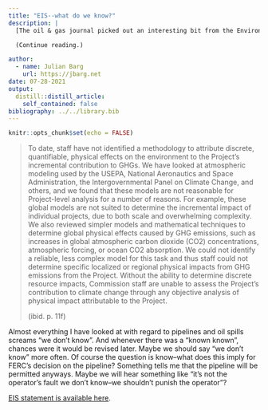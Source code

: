 ```yaml
---
title: "EIS--what do we know?"
description: |
  [The oil & gas journal picked out an interesting bit from the Environmental Impact Statement (EIS) on the East Lateral Xpress pipeline](https://www.ogj.com/pipelines-transportation/pipelines/article/14206058/columbia-gulf-gets-louisiana-pipeline-draft-eis). The statement was drawn up by the Federal Energy Regulatory Commission (FERC). And with regard to climate impact, the findings are an astute "we don't know". I'm not sure why I am so surprised, I did know already that there is no reliable way of calculating that. Even @Erickson2014 encompasses a wide range of potential impacts. I guess it's probably just surprising to see it spelled out like that by FERC, and it sounds so resigned.

  (Continue reading.)

author:
  - name: Julian Barg
    url: https://jbarg.net
date: 07-28-2021
output:
  distill::distill_article:
    self_contained: false
bibliography: ../../library.bib
---
```



```r
knitr::opts_chunk$set(echo = FALSE)
```

  > To date, staff have not identified a methodology to attribute discrete, quantifiable, physical effects on the environment to the Project’s incremental contribution to GHGs. We have looked at atmospheric modeling used by the USEPA, National Aeronautics and Space Administration, the Intergovernmental Panel on Climate Change, and others, and we found that these models are not reasonable for Project-level analysis for a number of reasons. For example, these global models are not suited to determine the incremental impact of individual projects, due to both scale and overwhelming complexity. We also reviewed simpler models and mathematical techniques to determine global physical effects caused by GHG emissions, such as increases in global atmospheric carbon dioxide (CO2) concentrations, atmospheric forcing, or ocean CO2 absorption. We could not identify a reliable, less complex model for this task and thus staff could not determine specific localized or regional physical impacts from GHG emissions from the Project. Without the ability to determine discrete resource impacts, Commission staff are unable to assess the Project’s contribution to climate change through any objective analysis of physical impact attributable to the Project.
  >
  > (ibid. p. 11f)
  
  Almost everything I have looked at with regard to pipelines and oil spills screams "we don't know". And whenever there was a "known known", chances were it would be revised later. Maybe we should say "we don't know" more often. Of course the question is know--what does this imply for FERC's decision on the pipeline? Something tells me that the pipeline will be permitted anyways. Maybe we will hear something like "it's not the operator's fault we don't know--we shouldn't punish the operator"? 
  
  [EIS statement is available here](https://elibrary.ferc.gov/eLibrary/filelist?document_id=14966912).
